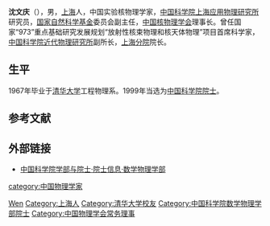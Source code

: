 '''沈文庆'''（{{bd|1945年|8月21日||}}），男，[[上海|上海]]人，中国实验核物理学家，[[中国科学院上海应用物理研究所|中国科学院上海应用物理研究所]]研究员，[[国家自然科学基金|国家自然科学基金]]委员会副主任，[[中国核物理学会|中国核物理学会]]理事长。曾任国家“973”重点基础研究发展规划“放射性核束物理和核天体物理”项目首席科学家，[[中国科学院近代物理研究所|中国科学院近代物理研究所]]副所长，[[中国科学院上海分院|上海分院]]院长。

== 生平 ==
1967年毕业于[[清华大学|清华大学]]工程物理系。1999年当选为[[中国科学院院士|中国科学院院士]]。

== 参考文献 ==
{{reflist}}

== 外部链接 ==
* [https://web.archive.org/web/20120308190537/http://sourcedb.cas.cn/sourcedb_ad_cas/zw2/ysxx/sxwlxb/ 中国科学院学部与院士·院士信息·数学物理学部]

{{中国科学家小作品}}
{{中国科学院数学物理学部院士}}
{{Navboxes 
| title  = 沈文庆在[[中国物理学会|中国物理学会]]的职务
| list1  =
{{中国物理学会第八届理事会}}
{{中国物理学会第九届理事会}}
{{中国物理学会第十届理事会}}
}}

{{Authority control}}
{{DEFAULTSORT:Shen沈}}
[[Category:沈姓|Wen]]
[[Category:上海人|Category:上海人]]
[[Category:清华大学校友|Category:清华大学校友]]
[[category:中国物理学家|category:中国物理学家]]
[[Category:中国科学院数学物理学部院士|Category:中国科学院数学物理学部院士]]
[[Category:中国物理学会常务理事|Category:中国物理学会常务理事]]
